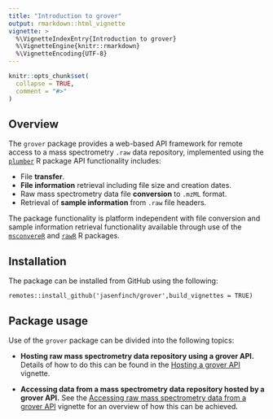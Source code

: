 ```yaml
---
title: "Introduction to grover"
output: rmarkdown::html_vignette
vignette: >
  %\VignetteIndexEntry{Introduction to grover}
  %\VignetteEngine{knitr::rmarkdown}
  %\VignetteEncoding{UTF-8}
---
```


```r
knitr::opts_chunk$set(
  collapse = TRUE,
  comment = "#>"
)
```

## Overview

The `grover` package provides a web-based API framework for remote access to a mass spectrometry `.raw` data repository, implemented using the [`plumber`](https://www.rplumber.io/) R package
API functionality includes:

* File **transfer**.
* **File information** retrieval including file size and creation dates.
* Raw mass spectrometry data file **conversion** to `.mzML` format.
* Retrieval of **sample information** from `.raw` file headers.

The package functionality is platform independent with file conversion and sample information retrieval functionality available through use of the [`msconvereR`](https://github.com/wilsontom/msconverteR) and [`rawR`](https://github.com/fgcz/rawR) R packages.

## Installation

The package can be installed from GitHub using the following:

```
remotes::install_github('jasenfinch/grover',build_vignettes = TRUE)
```

## Package usage

Use of the `grover` package can be divided into the following topics:

* **Hosting raw mass spectrometry data repository using a grover API.** Details of how to do this can be found in the [Hosting a grover API](hosting.html) vignette.

* **Accessing data from a mass spectrometry data repository hosted by a grover API.** See the [Accessing raw mass spectrometry data from a grover API](client-usage.html) vignette for an overview of how this can be achieved.
